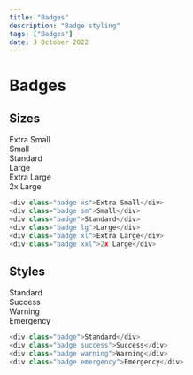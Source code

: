 ---
title: "Badges"
description: "Badge styling"
tags: ["Badges"]
date: 3 October 2022
---

# Badges

## Sizes

<div class="badge xs">Extra Small</div>
<div class="badge sm">Small</div>
<div class="badge">Standard</div>
<div class="badge lg">Large</div>
<div class="badge xl">Extra Large</div>
<div class="badge xxl">2x Large</div>

```js
<div class="badge xs">Extra Small</div>
<div class="badge sm">Small</div>
<div class="badge">Standard</div>
<div class="badge lg">Large</div>
<div class="badge xl">Extra Large</div>
<div class="badge xxl">2x Large</div>
```

## Styles

<div class="badge">Standard</div>
<div class="badge success">Success</div>
<div class="badge warning">Warning</div>
<div class="badge emergency">Emergency</div>

```js
<div class="badge">Standard</div>
<div class="badge success">Success</div>
<div class="badge warning">Warning</div>
<div class="badge emergency">Emergency</div>
```